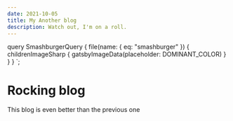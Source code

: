 ```yaml
---
date: 2021-10-05
title: My Another blog
description: Watch out, I'm on a roll.
---
```



  query SmashburgerQuery {
    file(name: { eq: "smashburger" }) {
      childrenImageSharp {
        gatsbyImageData(placeholder: DOMINANT_COLOR)
      }
    }
  }
`;

# Rocking blog

<GatsbyImage
  image={getImage(props.data.file)}
  alt="french fries with a smashburger"
/>

This blog is even better than the previous one
